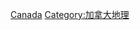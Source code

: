 {{Commons category|Landforms of Canada}}
{{Commonscat|Landforms of Canada}}

[[Category:北美洲各国地形|Canada]]
[[Category:加拿大地理|Category:加拿大地理]]